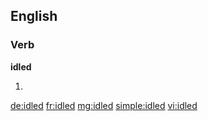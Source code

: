 ==English==

===Verb===
'''idled'''

# {{past of|idle}}

[[de:idled]]
[[fr:idled]]
[[mg:idled]]
[[simple:idled]]
[[vi:idled]]